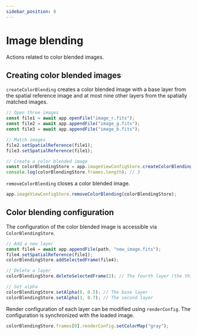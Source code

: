 ```yaml
---
sidebar_position: 8
---
```


# Image blending

Actions related to color blended images.

## Creating color blended images

<ApiLink path="/.-stores/class/ImageViewConfigStore/#createColorBlending">`createColorBlending`</ApiLink> creates a color blended image with a base layer from the spatial reference image and at most nine other layers from the spatially matched
images.

```javascript
// Open three images
const file1 = await app.openFile("image_r.fits");
const file2 = await app.appendFile("image_g.fits");
const file3 = await app.appendFile("image_b.fits");

// Match images
file2.setSpatialReference(file1);
file3.setSpatialReference(file1);

// Create a color blended image
const colorBlendingStore = app.imageViewConfigStore.createColorBlending();
console.log(colorBlendingStore.frames.length); // 3
```

<ApiLink path="/.-stores/class/ImageViewConfigStore/#removeColorBlending">`removeColorBlending`</ApiLink> closes a color blended image.

```javascript
app.imageViewConfigStore.removeColorBlending(colorBlendingStore);
```

## Color blending configuration

The configuration of the color blended image is accessible via <ApiLink path="/.-stores/class/ColorBlendingStore">`ColorBlendingStore`</ApiLink>.

```javascript
// Add a new layer
const file4 = await app.appendFile(path, "new_image.fits");
file4.setSpatialReference(file1);
colorBlendingStore.addSelectedFrame(file4);

// Delete a layer
colorBlendingStore.deleteSelectedFrame(2); // The fourth layer (the third selected layer)

// Set alpha
colorBlendingStore.setAlpha(0, 0.5); // The base layer
colorBlendingStore.setAlpha(1, 0.7); // The second layer
```

Render configuration of each layer can be modified using <ApiLink path="/.-stores/class/RenderConfigStore">`renderConfig`</ApiLink>. The configuration is synchronized with the loaded image.

```javascript
colorBlendingStore.frames[0].renderConfig.setColorMap("gray");
```
